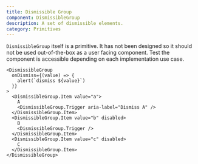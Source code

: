 ```yaml
---
title: Dismissible Group
component: DismissibleGroup
description: A set of dismissible elements.
category: Primitives
---
```


`DismissibleGroup` itself is a primitive. It has not been designed so it should not be used out-of-the-box as a user facing component.
Test the component is accessible depending on each implementation use case.

```tsx preview
<DismissibleGroup
  onDismiss={(value) => {
    alert(`dismiss ${value}`)
  }}
>
  <DismissibleGroup.Item value="a">
    A
    <DismissibleGroup.Trigger aria-label="Dismiss A" />
  </DismissibleGroup.Item>
  <DismissibleGroup.Item value="b" disabled>
    B
    <DismissibleGroup.Trigger />
  </DismissibleGroup.Item>
  <DismissibleGroup.Item value="c" disabled>
    C
  </DismissibleGroup.Item>
</DismissibleGroup>
```
